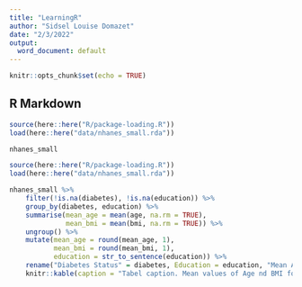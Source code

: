 ```yaml
---
title: "LearningR"
author: "Sidsel Louise Domazet"
date: "2/3/2022"
output:
  word_document: default
---
```


```r
knitr::opts_chunk$set(echo = TRUE)
```

## R Markdown

```r
source(here::here("R/package-loading.R"))
load(here::here("data/nhanes_small.rda"))
```
```r
nhanes_small
```

```r
source(here::here("R/package-loading.R"))
load(here::here("data/nhanes_small.rda"))
```
```r
nhanes_small %>% 
    filter(!is.na(diabetes), !is.na(education)) %>% 
    group_by(diabetes, education) %>% 
    summarise(mean_age = mean(age, na.rm = TRUE),
              mean_bmi = mean(bmi, na.rm = TRUE)) %>%
    ungroup() %>% 
    mutate(mean_age = round(mean_age, 1),
           mean_bmi = round(mean_bmi, 1),
           education = str_to_sentence(education)) %>% 
    rename("Diabetes Status" = diabetes, Education = education, "Mean Age" = mean_age, "Mean BMI" = mean_bmi) %>% 
    knitr::kable(caption = "Tabel caption. Mean values of Age nd BMI for each education and diabetes status.")
```
